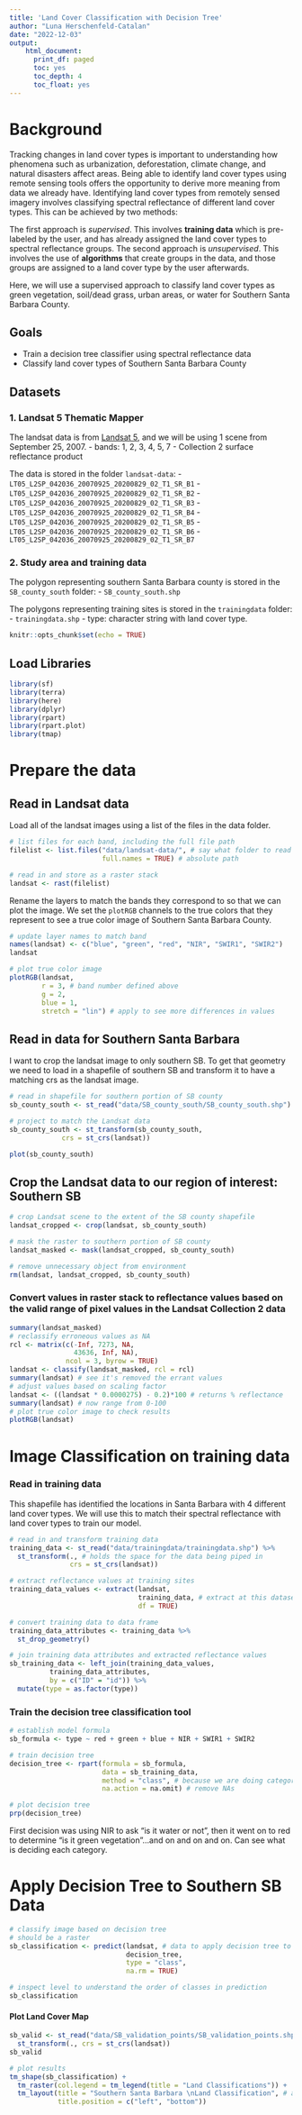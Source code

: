 ```yaml
---
title: 'Land Cover Classification with Decision Tree'
author: "Luna Herschenfeld-Catalan"
date: "2022-12-03"
output:
    html_document:
      print_df: paged
      toc: yes
      toc_depth: 4
      toc_float: yes
---
```


# Background

Tracking changes in land cover types is important to understanding how phenomena such as urbanization, deforestation, climate change, and natural disasters affect areas. Being able to identify land cover types using remote sensing tools offers the opportunity to derive more meaning from data we already have. Identifying land cover types from remotely sensed imagery involves classifying spectral reflectance of different land cover types. This can be achieved by two methods:

The first approach is *supervised*. This involves **training data** which is pre-labeled by the user, and has already assigned the land cover types to spectral reflectance groups. The second approach is *unsupervised*. This involves the use of **algorithms** that create groups in the data, and those groups are assigned to a land cover type by the user afterwards.

Here, we will use a supervised approach to classify land cover types as green vegetation, soil/dead grass, urban areas, or water for Southern Santa Barbara County.

## Goals

-   Train a decision tree classifier using spectral reflectance data
-   Classify land cover types of Southern Santa Barbara County

## Datasets

### 1. Landsat 5 Thematic Mapper

The landsat data is from [Landsat 5](https://www.usgs.gov/landsat-missions/landsat-5), and we will be using 1 scene from September 25, 2007. - bands: 1, 2, 3, 4, 5, 7 - Collection 2 surface reflectance product\

The data is stored in the folder `landsat-data`: - `LT05_L2SP_042036_20070925_20200829_02_T1_SR_B1` - `LT05_L2SP_042036_20070925_20200829_02_T1_SR_B2` - `LT05_L2SP_042036_20070925_20200829_02_T1_SR_B3` - `LT05_L2SP_042036_20070925_20200829_02_T1_SR_B4` - `LT05_L2SP_042036_20070925_20200829_02_T1_SR_B5` - `LT05_L2SP_042036_20070925_20200829_02_T1_SR_B6` - `LT05_L2SP_042036_20070925_20200829_02_T1_SR_B7`

### 2. Study area and training data

The polygon representing southern Santa Barbara county is stored in the `SB_county_south` folder: - `SB_county_south.shp`

The polygons representing training sites is stored in the `trainingdata` folder: - `trainingdata.shp` - type: character string with land cover type.\

```r
knitr::opts_chunk$set(echo = TRUE)
```

## Load Libraries

```r
library(sf)
library(terra)
library(here)
library(dplyr)
library(rpart)
library(rpart.plot)
library(tmap)

```

# Prepare the data

## Read in Landsat data

Load all of the landsat images using a list of the files in the data folder.

```r
# list files for each band, including the full file path
filelist <- list.files("data/landsat-data/", # say what folder to read the files in 
                       full.names = TRUE) # absolute path

# read in and store as a raster stack
landsat <- rast(filelist)
```

Rename the layers to match the bands they correspond to so that we can plot the image. We set the `plotRGB` channels to the true colors that they represent to see a true color image of Southern Santa Barbara County.\

```r
# update layer names to match band
names(landsat) <- c("blue", "green", "red", "NIR", "SWIR1", "SWIR2")
landsat

# plot true color image
plotRGB(landsat, 
        r = 3, # band number defined above
        g = 2,
        blue = 1,
        stretch = "lin") # apply to see more differences in values 
```

## Read in data for Southern Santa Barbara

I want to crop the landsat image to only southern SB. To get that geometry we need to load in a shapefile of southern SB and transform it to have a matching crs as the landsat image. 

```r

# read in shapefile for southern portion of SB county
sb_county_south <- st_read("data/SB_county_south/SB_county_south.shp")

# project to match the Landsat data
sb_county_south <- st_transform(sb_county_south, 
             crs = st_crs(landsat))

plot(sb_county_south)
```

## Crop the Landsat data to our region of interest: Southern SB

```r

# crop Landsat scene to the extent of the SB county shapefile
landsat_cropped <- crop(landsat, sb_county_south)

# mask the raster to southern portion of SB county
landsat_masked <- mask(landsat_cropped, sb_county_south)

# remove unnecessary object from environment
rm(landsat, landsat_cropped, sb_county_south)
```

### Convert values in raster stack to reflectance values based on the valid range of pixel values in the Landsat Collection 2 data

```r
summary(landsat_masked)
# reclassify erroneous values as NA
rcl <- matrix(c(-Inf, 7273, NA, 
                43636, Inf, NA),
              ncol = 3, byrow = TRUE)
landsat <- classify(landsat_masked, rcl = rcl)
summary(landsat) # see it's removed the errant values
# adjust values based on scaling factor
landsat <- ((landsat * 0.0000275) - 0.2)*100 # returns % reflectance
summary(landsat) # now range from 0-100
# plot true color image to check results
plotRGB(landsat)
```

# Image Classification on training data

### Read in training data

This shapefile has identified the locations in Santa Barbara with 4 different land cover types. We will use this to match their spectral reflectance with land cover types to train our model.

```r
# read in and transform training data
training_data <- st_read("data/trainingdata/trainingdata.shp") %>% 
  st_transform(., # holds the space for the data being piped in
               crs = st_crs(landsat))

# extract reflectance values at training sites
training_data_values <- extract(landsat,
                                training_data, # extract at this dataset
                                df = TRUE)

# convert training data to data frame
training_data_attributes <- training_data %>% 
  st_drop_geometry()

# join training data attributes and extracted reflectance values
sb_training_data <- left_join(training_data_values,
          training_data_attributes,
          by = c("ID" = "id")) %>% 
  mutate(type = as.factor(type))
```

### Train the decision tree classification tool

```r
# establish model formula
sb_formula <- type ~ red + green + blue + NIR + SWIR1 + SWIR2

# train decision tree
decision_tree <- rpart(formula = sb_formula,
                       data = sb_training_data,
                       method = "class", # because we are doing categorical classification
                       na.action = na.omit) # remove NAs 

# plot decision tree
prp(decision_tree)
```

First decision was using NIR to ask "is it water or not", then it went on to red to determine "is it green vegetation"...and on and on and on. Can see what is deciding each category.

# Apply Decision Tree to Southern SB Data

```r
# classify image based on decision tree
# should be a raster
sb_classification <- predict(landsat, # data to apply decision tree to
                             decision_tree, 
                             type = "class",
                             na.rm = TRUE)

# inspect level to understand the order of classes in prediction
sb_classification
```

#### Plot Land Cover Map

```r
sb_valid <- st_read("data/SB_validation_points/SB_validation_points.shp") %>% 
  st_transform(., crs = st_crs(landsat))
sb_valid
```

```r


# plot results
tm_shape(sb_classification) +
  tm_raster(col.legend = tm_legend(title = "Land Classifications")) +
  tm_layout(title = "Southern Santa Barbara \nLand Classification", # add title
            title.position = c("left", "bottom"))

```

